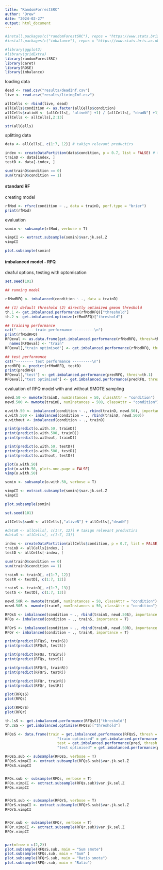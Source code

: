 ```yaml
---
title: "RandomForrestSRC"
author: "Drew"
date: "2024-02-27"
output: html_document
---
```


```r
#install.packages(c("randomForestSRC"), repos = "https://www.stats.bris.ac.uk/R/")
#install.packages(c("imbalance"), repos = "https://www.stats.bris.ac.uk/R/")
```

```r

#library(ggplot2)
#library(gridExtra)
library(randomForestSRC)
library(caret)
library(ROSE)
library(imbalance)

```

loading data

```r

dead <- read.csv("results/deadInf.csv")
live <- read.csv("results/livingInf.csv")

allCells <- rbind(live, dead)
allCells$condition <- as.factor(allCells$condition)
allCells$ratioN <- (allCells[, "aliveN"] +1) / (allCells[, "deadN"] +1)
allCells <- allCells[,2:13]

str(allCells)

```

splitting data 

```r

data <- allCells[, c(1:7, 12)] # takign relevant preductirs 

index <- createDataPartition(data$condition, p = 0.7, list = FALSE) # taking 40% of data
trainD <- data[index, ]
testD <- data[-index, ]

sum(trainD$condition == 0)
sum(trainD$condition == 1)

```

#### standard RF 

creating model

```r

rfMod <- rfsrc(condition ~ ., data = trainD, perf.type = "brier")
print(rfMod)

```

evaluation 

```r

somin <- subsample(rfMod, verbose = T)

vimpCI <- extract.subsample(somin)$var.jk.sel.Z
vimpCI

plot.subsample(somin)

```

#### imbalanced model - RFQ

deaful options, testing with optomisation 

```r

set.seed(101)

## running model

rfModRFQ <- imbalanced(condition ~ ., data = trainD)

## (1) default threshold (2) directly optimized gmean threshold
th.1 <- get.imbalanced.performance(rfModRFQ)["threshold"]
th.2 <- get.imbalanced.optimize(rfModRFQ)["threshold"]

## training performance
cat("-------- train performance ---------\n")
print(rfModRFQ)
RFQeval <- as.data.frame(get.imbalanced.performance(rfModRFQ, thresh=th.1))
  names(RFQeval) <- "train"
RFQeval[,"train optimised"] <- get.imbalanced.performance(rfModRFQ, thresh=th.2)

## test performance
cat("-------- test performance ---------\n")
predRFQ <- predict(rfModRFQ, testD)
print(predRFQ)
RFQeval[,"test"] <- get.imbalanced.performance(predRFQ, thresh=th.1)
RFQeval[,"test optimised"] <- get.imbalanced.performance(predRFQ, thresh=th.2)

```

evaluation of RFQ model with and without SMOTE sampling 

```r

newd.50 <- mwmote(trainD, numInstances = 50, classAttr = "condition")
newd.500 <- mwmote(trainD, numInstances = 500, classAttr = "condition")

o.with.50 <- imbalanced(condition ~ ., rbind(trainD, newd.50), importance = T) 
o.with.500 <- imbalanced(condition ~ ., rbind(trainD, newd.500))
o.without <- imbalanced(condition ~ ., trainD)

print(predict(o.with.50, trainD))
print(predict(o.with.500, trainD))
print(predict(o.without, trainD))

print(predict(o.with.50, testD))
print(predict(o.with.500, testD))
print(predict(o.without, testD))

```


```r
plot(o.with.50)
plot(o.with.50, plots.one.page = FALSE)
vimp(o.with.50)

somin <- subsample(o.with.50, verbose = T)

vimpCI <- extract.subsample(somin)$var.jk.sel.Z
vimpCI

plot.subsample(somin)
```

```r

set.seed(101)

allCells$sumN <- allCells[,"aliveN"] + allCells[,"deadN"]

#dataR <- allCells[, c(1:7, 12)] # takign relevant preductirs 
#dataS <- allCells[, c(1:7, 13)]

index <- createDataPartition(allCells$condition, p = 0.7, list = FALSE) # taking 40% of data
trainD <- allCells[index, ]
testD <- allCells[-index, ]

sum(trainD$condition == 0)
sum(trainD$condition == 1)

trainR <- trainD[, c(1:7, 12)]
testR <- testD[, c(1:7, 12)]

trainS <- trainD[, c(1:7, 13)]
testS <- testD[, c(1:7, 13)]

newd.50R <- mwmote(trainR, numInstances = 50, classAttr = "condition")
newd.50S <- mwmote(trainS, numInstances = 50, classAttr = "condition")

```

```r

RFQsS <- imbalanced(condition ~ ., rbind(trainS, newd.50S), importance = T) 
RFQs <- imbalanced(condition ~ ., trainS, importance = T)

RFQrS <- imbalanced(condition ~ ., rbind(trainR, newd.50R), importance = T) 
RFQr <- imbalanced(condition ~ ., trainR, importance = T)

```

```r
print(predict(RFQsS, trainS))
print(predict(RFQsS, testS))

print(predict(RFQs, trainS))
print(predict(RFQs, testS))

print(predict(RFQrS, trainR))
print(predict(RFQrS, testR))

print(predict(RFQr, trainR))
print(predict(RFQr, testR))

```

```r
plot(RFQsS)
plot(RFQs)

plot(RFQrS)
plot(RFQr)
```

```r

th.1sS <- get.imbalanced.performance(RFQsS)["threshold"]
th.2sS <- get.imbalanced.optimize(RFQsS)["threshold"]

RFQsS <- data.frame(train = get.imbalanced.performance(RFQsS, thresh = th.1),
                        "train optimised" = get.imbalanced.performance(RFQsS, thresh = th.2),
                        test = get.imbalanced.performance(pred, thresh = th.1),
                        "test optimised" = get.imbalanced.performance(pred, thresh = th.2))
```

```r
RFQsS.sub <- subsample(RFQsS, verbose = T)
RFQsS.vimpCI <- extract.subsample(RFQsS.sub)$var.jk.sel.Z
RFQsS.vimpCI


RFQs.sub <- subsample(RFQs, verbose = T)
RFQs.vimpCI <- extract.subsample(RFQs.sub)$var.jk.sel.Z
RFQs.vimpCI


RFQrS.sub <- subsample(RFQrS, verbose = T)
RFQrS.vimpCI <- extract.subsample(RFQrS.sub)$var.jk.sel.Z
RFQrS.vimpCI


RFQr.sub <- subsample(RFQr, verbose = T)
RFQr.vimpCI <- extract.subsample(RFQr.sub)$var.jk.sel.Z
RFQr.vimpCI


par(mfrow = c(2,2))
plot.subsample(RFQsS.sub, main = "Sum smote")
plot.subsample(RFQs.sub, main = "Sum" )
plot.subsample(RFQrS.sub, main = "Ratio smote")
plot.subsample(RFQr.sub, main = "Ratio")

```

